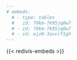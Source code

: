 ```yaml
---
# embeds:
  # - type: tables
  #   id: 79km-7k95jq0w7
  # - id: 79km-7k95jq0w7
  # - id: wjz0-3avcrf1gh
---
```


{{< redivis-embeds >}}

<!-- {{< redivis-embeds width="45%" height=800 >}} -->

<!-- {{< redivis-table 79km-7k95jq0w7 >}} -->

<!-- {{< redivis 79km-7k95jq0w7 width=400 height=800 >}} -->
